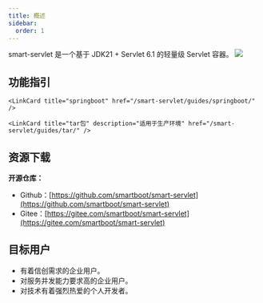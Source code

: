 ```yaml
---
title: 概述
sidebar:
  order: 1
---
```


smart-servlet 是一个基于 JDK21 + Servlet 6.1 的轻量级 Servlet 容器。
![](/smart-servlet/smart-servlet.svg)




## 功能指引
<CardGrid>
    <LinkCard title="maven 插件" description="适用于本地开发环境，类似 tomcat-maven-plugin 的使用方式"
              href="/smart-servlet/guides/maven-plugin/"/>

    <LinkCard title="springboot" href="/smart-servlet/guides/springboot/" />

    <LinkCard title="tar包" description="适用于生产环境" href="/smart-servlet/guides/tar/" />
</CardGrid>

##  资源下载
<CardGrid>
    <LinkCard title="Servlet 4.0" description="适配JDK8、Springboot 2.x" href="/smart-servlet/download/servlet_4/" />
    <LinkCard title="Servlet 6.1" description="适配JDK21、Springboot 3.x" href="/smart-servlet/download/jakarta_6/" />
</CardGrid>



**开源仓库：**

- Github：[https://github.com/smartboot/smart-servlet](https://github.com/smartboot/smart-servlet)
- Gitee：[https://gitee.com/smartboot/smart-servlet](https://gitee.com/smartboot/smart-servlet)


## 目标用户
- 有着信创需求的企业用户。
- 对服务并发能力要求高的企业用户。
- 对技术有着强烈热爱的个人开发者。